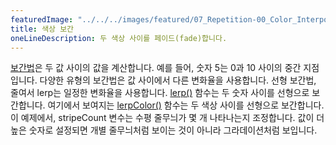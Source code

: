 ---
featuredImage: "../../../images/featured/07_Repetition-00_Color_Interpolation-thumbnail.png"
title: 색상 보간
oneLineDescription: 두 색상 사이를 페이드(fade)합니다.
---

<a href="https://developer.mozilla.org/en-US/docs/Glossary/Interpolation" target="_blank">보간법</a>은 두 값 사이의 값을 계산합니다. 예를 들어, 숫자 5는 0과 10 사이의 중간 지점입니다. 다양한 유형의 보간법은 값 사이에서 다른 변화율을 사용합니다. 선형 보간법, 줄여서 lerp는 일정한 변화율을 사용합니다. <a href="/reference/#/p5/lerp/" target="_blank">lerp()</a> 함수는 두 숫자 사이를 선형으로 보간합니다. 여기에서 보여지는 <a href="/reference/#/p5/lerpColor/" target="_blank">lerpColor()</a> 함수는 두 색상 사이를 선형으로 보간합니다. 이 예제에서, stripeCount 변수는 수평 줄무늬가 몇 개 나타나는지 조정합니다. 값이 더 높은 숫자로 설정되면 개별 줄무늬처럼 보이는 것이 아니라 그라데이션처럼 보입니다.
